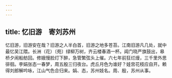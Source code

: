 ```yaml
---
---
---
```

title: 忆旧游　寄刘苏州
---



忆旧游，旧游安在哉？旧游之人半白首，旧游之地多苍苔。江南旧游凡几处，就中最忆吴江隈。长洲（花）〔苑〕绿柳万树，齐云楼春酒一杯。阊门晓严旗鼓出，皋桥夕闹船舫回。修娥慢脸灯下醉，急管繁弦头上催。六七年前狂烂熳，三千里外思徘徊。李娟张态一春梦，周五殷三归夜台。虎丘月色为谁好？娃宫花枝应自开。赖得刘郎解吟咏，江山气色合归来。娟、态，苏州妓名。周、殷，苏州从事。